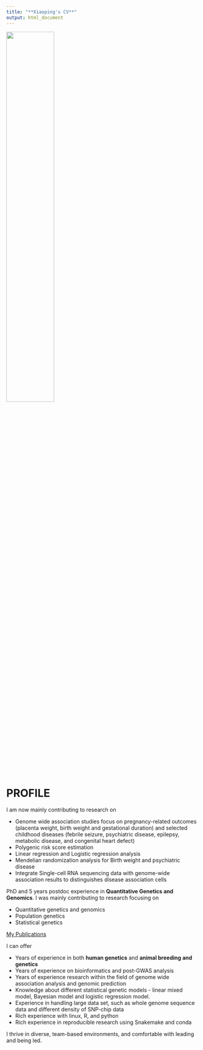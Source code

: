 ```yaml
---
title: "**Xiaoping's CV**"
output: html_document
---
```


![ ](2.jpeg){width=50%}

# **PROFILE**  
I am now mainly contributing to research on 

* Genome wide association studies focus on pregnancy-related outcomes (placenta weight, birth weight and gestational duration) and selected childhood diseases (febrile seizure, psychiatric disease, epilepsy, metabolic disease, and congenital heart defect)  
* Polygenic risk score estimation
* Linear regression and Logistic regression analysis
* Mendelian randomization analysis for Birth weight and psychiatric disease
* Integrate Single-cell RNA sequencing data with genome-wide association results to distinguishes disease association cells
  
PhD and 5 years postdoc experience in **Quantitative Genetics and Genomics**. I was mainly contributing to research focusing on  

*  Quantitative genetics and genomics  
*  Population genetics  
*  Statistical genetics  

[My Publications](publication.html)


I can offer  

*  Years of experience in both **human genetics** and **animal breeding and genetics**  
*  Years of experience on bioinformatics and post-GWAS analysis  
*  Years of experience research within the field of genome wide association analysis and genomic prediction  
*  Knowledge about different statistical genetic models - linear mixed model, Bayesian model and logistic regression model.
*  Experience in handling large data set, such as whole genome sequence data and different density of SNP-chip data   
*  Rich experience with linux, R, and python   
*  Rich experience in reproducible research using Snakemake and conda
  
I thrive in diverse, team-based environments, and comfortable with leading and being led. 

 

